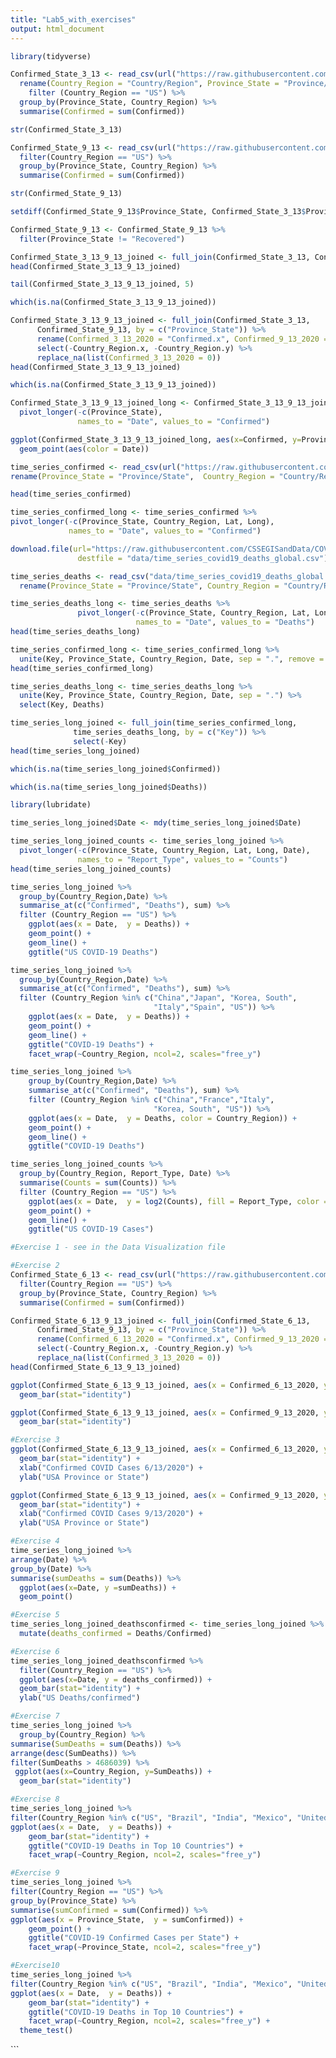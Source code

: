 ```yaml
---
title: "Lab5_with_exercises"
output: html_document
---
```


```r
library(tidyverse)
```

```r
Confirmed_State_3_13 <- read_csv(url("https://raw.githubusercontent.com/CSSEGISandData/COVID-19/master/csse_covid_19_data/csse_covid_19_daily_reports/03-13-2020.csv")) %>%
  rename(Country_Region = "Country/Region", Province_State = "Province/State") %>%
    filter (Country_Region == "US") %>%
  group_by(Province_State, Country_Region) %>%
  summarise(Confirmed = sum(Confirmed))
```
```r
str(Confirmed_State_3_13)
```
 
```r
Confirmed_State_9_13 <- read_csv(url("https://raw.githubusercontent.com/CSSEGISandData/COVID-19/master/csse_covid_19_data/csse_covid_19_daily_reports/09-13-2020.csv")) %>%
  filter(Country_Region == "US") %>%
  group_by(Province_State, Country_Region) %>%
  summarise(Confirmed = sum(Confirmed))
```

```r
str(Confirmed_State_9_13)
```

```r
setdiff(Confirmed_State_9_13$Province_State, Confirmed_State_3_13$Province_State)
```

```r
Confirmed_State_9_13 <- Confirmed_State_9_13 %>%
  filter(Province_State != "Recovered")
```

```r
Confirmed_State_3_13_9_13_joined <- full_join(Confirmed_State_3_13, Confirmed_State_9_13, by = c("Province_State"))
head(Confirmed_State_3_13_9_13_joined)
```
```r
tail(Confirmed_State_3_13_9_13_joined, 5)
```

```r
which(is.na(Confirmed_State_3_13_9_13_joined))
```

```r
Confirmed_State_3_13_9_13_joined <- full_join(Confirmed_State_3_13,
      Confirmed_State_9_13, by = c("Province_State")) %>% 
      rename(Confirmed_3_13_2020 = "Confirmed.x", Confirmed_9_13_2020 = "Confirmed.y") %>% 
      select(-Country_Region.x, -Country_Region.y) %>% 
      replace_na(list(Confirmed_3_13_2020 = 0))
head(Confirmed_State_3_13_9_13_joined)
```

```r
which(is.na(Confirmed_State_3_13_9_13_joined))
```

```r
Confirmed_State_3_13_9_13_joined_long <- Confirmed_State_3_13_9_13_joined %>%
  pivot_longer(-c(Province_State),
               names_to = "Date", values_to = "Confirmed")
```

```r
ggplot(Confirmed_State_3_13_9_13_joined_long, aes(x=Confirmed, y=Province_State)) + 
  geom_point(aes(color = Date))
```

```r
time_series_confirmed <- read_csv(url("https://raw.githubusercontent.com/CSSEGISandData/COVID-19/master/csse_covid_19_data/csse_covid_19_time_series/time_series_covid19_confirmed_global.csv")) %>%
rename(Province_State = "Province/State",  Country_Region = "Country/Region")
```

```r
head(time_series_confirmed)
```

```r
time_series_confirmed_long <- time_series_confirmed %>%
pivot_longer(-c(Province_State, Country_Region, Lat, Long),               
             names_to = "Date", values_to = "Confirmed")

```

```r
download.file(url="https://raw.githubusercontent.com/CSSEGISandData/COVID-19/master/csse_covid_19_data/csse_covid_19_time_series/time_series_covid19_deaths_global.csv", 
               destfile = "data/time_series_covid19_deaths_global.csv")

```

```r
time_series_deaths <- read_csv("data/time_series_covid19_deaths_global.csv")%>%
  rename(Province_State = "Province/State", Country_Region = "Country/Region")
```

```r
time_series_deaths_long <- time_series_deaths %>% 
               pivot_longer(-c(Province_State, Country_Region, Lat, Long),
                            names_to = "Date", values_to = "Deaths") 
head(time_series_deaths_long)
```

```r
time_series_confirmed_long <- time_series_confirmed_long %>% 
  unite(Key, Province_State, Country_Region, Date, sep = ".", remove = FALSE)
head(time_series_confirmed_long)
```

```r
time_series_deaths_long <- time_series_deaths_long %>% 
  unite(Key, Province_State, Country_Region, Date, sep = ".") %>% 
  select(Key, Deaths)
```

```r
time_series_long_joined <- full_join(time_series_confirmed_long,
              time_series_deaths_long, by = c("Key")) %>% 
              select(-Key)
head(time_series_long_joined)
```

```r
which(is.na(time_series_long_joined$Confirmed))

```

```r
which(is.na(time_series_long_joined$Deaths))
```

```r
library(lubridate)

```

```r
time_series_long_joined$Date <- mdy(time_series_long_joined$Date)
```

```r
time_series_long_joined_counts <- time_series_long_joined %>% 
  pivot_longer(-c(Province_State, Country_Region, Lat, Long, Date),
               names_to = "Report_Type", values_to = "Counts")
head(time_series_long_joined_counts)
```

```r
time_series_long_joined %>% 
  group_by(Country_Region,Date) %>% 
  summarise_at(c("Confirmed", "Deaths"), sum) %>% 
  filter (Country_Region == "US") %>% 
    ggplot(aes(x = Date,  y = Deaths)) + 
    geom_point() +
    geom_line() +
    ggtitle("US COVID-19 Deaths")
```

```r
time_series_long_joined %>% 
  group_by(Country_Region,Date) %>% 
  summarise_at(c("Confirmed", "Deaths"), sum) %>% 
  filter (Country_Region %in% c("China","Japan", "Korea, South",
                                "Italy","Spain", "US")) %>% 
    ggplot(aes(x = Date,  y = Deaths)) + 
    geom_point() +
    geom_line() +
    ggtitle("COVID-19 Deaths") +
    facet_wrap(~Country_Region, ncol=2, scales="free_y")
```

```r
time_series_long_joined %>% 
    group_by(Country_Region,Date) %>% 
    summarise_at(c("Confirmed", "Deaths"), sum) %>% 
    filter (Country_Region %in% c("China","France","Italy", 
                                "Korea, South", "US")) %>% 
    ggplot(aes(x = Date,  y = Deaths, color = Country_Region)) + 
    geom_point() +
    geom_line() +
    ggtitle("COVID-19 Deaths")
```

```r
time_series_long_joined_counts %>% 
  group_by(Country_Region, Report_Type, Date) %>% 
  summarise(Counts = sum(Counts)) %>% 
  filter (Country_Region == "US") %>% 
    ggplot(aes(x = Date,  y = log2(Counts), fill = Report_Type, color = Report_Type)) + 
    geom_point() +
    geom_line() +
    ggtitle("US COVID-19 Cases")
```

```r
#Exercise 1 - see in the Data Visualization file
```

```r
#Exercise 2 
Confirmed_State_6_13 <- read_csv(url("https://raw.githubusercontent.com/CSSEGISandData/COVID-19/master/csse_covid_19_data/csse_covid_19_daily_reports/06-13-2020.csv")) %>%
  filter(Country_Region == "US") %>%
  group_by(Province_State, Country_Region) %>%
  summarise(Confirmed = sum(Confirmed)) 
```


```r
Confirmed_State_6_13_9_13_joined <- full_join(Confirmed_State_6_13,
      Confirmed_State_9_13, by = c("Province_State")) %>% 
      rename(Confirmed_6_13_2020 = "Confirmed.x", Confirmed_9_13_2020 = "Confirmed.y") %>% 
      select(-Country_Region.x, -Country_Region.y) %>% 
      replace_na(list(Confirmed_3_13_2020 = 0))
head(Confirmed_State_6_13_9_13_joined)

```
```r
ggplot(Confirmed_State_6_13_9_13_joined, aes(x = Confirmed_6_13_2020, y = Province_State)) + 
  geom_bar(stat="identity")
```
```r
ggplot(Confirmed_State_6_13_9_13_joined, aes(x = Confirmed_9_13_2020, y = Province_State)) + 
  geom_bar(stat="identity")
```




```r
#Exercise 3
ggplot(Confirmed_State_6_13_9_13_joined, aes(x = Confirmed_6_13_2020, y = Province_State)) + 
  geom_bar(stat="identity") + 
  xlab("Confirmed COVID Cases 6/13/2020") + 
  ylab("USA Province or State")
```

```r
ggplot(Confirmed_State_6_13_9_13_joined, aes(x = Confirmed_9_13_2020, y = Province_State)) + 
  geom_bar(stat="identity") + 
  xlab("Confirmed COVID Cases 9/13/2020") + 
  ylab("USA Province or State")
```



```r
#Exercise 4
time_series_long_joined %>%
arrange(Date) %>%
group_by(Date) %>%
summarise(sumDeaths = sum(Deaths)) %>%
  ggplot(aes(x=Date, y =sumDeaths)) + 
  geom_point()

```

```r
#Exercise 5
time_series_long_joined_deathsconfirmed <- time_series_long_joined %>%
  mutate(deaths_confirmed = Deaths/Confirmed)
```

```r
#Exercise 6
time_series_long_joined_deathsconfirmed %>%
  filter(Country_Region == "US") %>%
  ggplot(aes(x=Date, y = deaths_confirmed)) + 
  geom_bar(stat="identity") + 
  ylab("US Deaths/confirmed")
```
```r
#Exercise 7 
time_series_long_joined %>%
  group_by(Country_Region) %>%
summarise(SumDeaths = sum(Deaths)) %>%
arrange(desc(SumDeaths)) %>%
filter(SumDeaths > 4686039) %>%
 ggplot(aes(x=Country_Region, y=SumDeaths)) + 
  geom_bar(stat="identity") 
```

```r
#Exercise 8 
time_series_long_joined %>%
filter(Country_Region %in% c("US", "Brazil", "India", "Mexico", "United Kingdom", "Italy", "France", "Spain", "Iran", "Peru")) %>%
ggplot(aes(x = Date,  y = Deaths)) + 
    geom_bar(stat="identity") +
    ggtitle("COVID-19 Deaths in Top 10 Countries") +
    facet_wrap(~Country_Region, ncol=2, scales="free_y")
```

```r
#Exercise 9
time_series_long_joined %>%
filter(Country_Region == "US") %>%
group_by(Province_State) %>%
summarise(sumConfirmed = sum(Confirmed)) %>%
ggplot(aes(x = Province_State,  y = sumConfirmed)) + 
    geom_point() +
    ggtitle("COVID-19 Confirmed Cases per State") +
    facet_wrap(~Province_State, ncol=2, scales="free_y")
```

```r
#Exercise10 
time_series_long_joined %>%
filter(Country_Region %in% c("US", "Brazil", "India", "Mexico", "United Kingdom", "Italy", "France", "Spain", "Iran", "Peru")) %>%
ggplot(aes(x = Date,  y = Deaths)) + 
    geom_bar(stat="identity") +
    ggtitle("COVID-19 Deaths in Top 10 Countries") +
    facet_wrap(~Country_Region, ncol=2, scales="free_y") + 
  theme_test()
```
```

